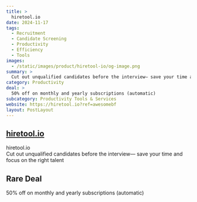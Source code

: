 ```yaml
---
title: >
  hiretool.io
date: 2024-11-17
tags:
  - Recruitment
  - Candidate Screening
  - Productivity
  - Efficiency
  - Tools
images:
  - /static/images/product/hiretool-io/og-image.png
summary: >
  Cut out unqualified candidates before the interview— save your time and focus on the right talent
category: Productivity
deal: >
  50% off on monthly and yearly subscriptions (automatic)
subcategory: Productivity Tools & Services
website: https://hiretool.io?ref=awesomebf
layout: PostLayout
---
```


## [hiretool.io](https://hiretool.io?ref=awesomebf)

hiretool.io <br/>
Cut out unqualified candidates before the interview— save your time and focus on the right talent

## Rare Deal

50% off on monthly and yearly subscriptions (automatic)
